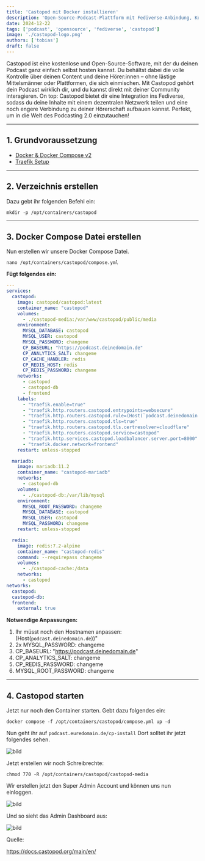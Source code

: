 ```yaml
---
title: 'Castopod mit Docker installieren'
description: 'Open-Source-Podcast-Plattform mit Fediverse-Anbindung, Kommentaren, Transkripten, Kapiteln, Videoclips und integrierten Analysen für umfassendes Hosting.'
date: 2024-12-22
tags: ['podcast', 'opensource', 'fediverse', 'castopod']
image: './castopod-logo.png'
authors: ['tobias']
draft: false
---
```


Castopod ist eine kostenlose und Open-Source-Software, mit der du deinen Podcast ganz einfach selbst hosten kannst.
Du behältst dabei die volle Kontrolle über deinen Content und deine Hörer:innen – ohne lästige Mittelsmänner oder Plattformen, die sich einmischen. Mit Castopod gehört dein Podcast wirklich dir, und du kannst direkt mit deiner Community interagieren. On top: Castopod bietet dir eine Integration ins Fediverse, sodass du deine Inhalte mit einem dezentralen Netzwerk teilen und eine noch engere Verbindung zu deiner Hörerschaft aufbauen kannst. Perfekt, um in die Welt des Podcasting 2.0 einzutauchen!

---

## 1. Grundvoraussetzung

- [Docker & Docker Compose v2](/blog/server-setup#3-docker-und-docker-compose)
- [Traefik Setup](/blog/traefik)

---

## 2. Verzeichnis erstellen

Dazu gebt ihr folgenden Befehl ein:
```shell
mkdir -p /opt/containers/castopod
```

---

## 3. Docker Compose Datei erstellen

Nun erstellen wir unsere Docker Compose Datei.

```shell title="compose.yml"
nano /opt/containers/castopod/compose.yml
```

**Fügt folgendes ein:**

```yaml
---
services:
  castopod:
    image: castopod/castopod:latest
    container_name: "castopod"
    volumes:
      - ./castopod-media:/var/www/castopod/public/media
    environment:
      MYSQL_DATABASE: castopod
      MYSQL_USER: castopod
      MYSQL_PASSWORD: changeme
      CP_BASEURL: "https://podcast.deinedomain.de"
      CP_ANALYTICS_SALT: changeme
      CP_CACHE_HANDLER: redis
      CP_REDIS_HOST: redis
      CP_REDIS_PASSWORD: changeme
    networks:
      - castopod
      - castopod-db
      - frontend
    labels:
      - "traefik.enable=true"
      - "traefik.http.routers.castopod.entrypoints=websecure"
      - "traefik.http.routers.castopod.rule=(Host(`podcast.deinedomain.de`))"
      - "traefik.http.routers.castopod.tls=true"
      - "traefik.http.routers.castopod.tls.certresolver=cloudflare"
      - "traefik.http.routers.castopod.service=castopod"
      - "traefik.http.services.castopod.loadbalancer.server.port=8000"
      - "traefik.docker.network=frontend"
    restart: unless-stopped

  mariadb:
    image: mariadb:11.2
    container_name: "castopod-mariadb"
    networks:
      - castopod-db
    volumes:
      - ./castopod-db:/var/lib/mysql
    environment:
      MYSQL_ROOT_PASSWORD: changeme
      MYSQL_DATABASE: castopod
      MYSQL_USER: castopod
      MYSQL_PASSWORD: changeme
    restart: unless-stopped

  redis:
    image: redis:7.2-alpine
    container_name: "castopod-redis"
    command: --requirepass changeme
    volumes:
      - ./castopod-cache:/data
    networks:
      - castopod
networks:
  castopod:
  castopod-db:
  frontend:
    external: true
```

**Notwendige Anpassungen:**

1. Ihr müsst noch den Hostnamen anpassen: (Host(`podcast.deinedomain.de`))"
2. 2x MYSQL_PASSWORD: changeme
3. CP_BASEURL: "https://podcast.deinedomain.de"
4. CP_ANALYTICS_SALT: changeme
5. CP_REDIS_PASSWORD: changeme
6. MYSQL_ROOT_PASSWORD: changeme

---

## 4. Castopod starten

Jetzt nur noch den Container starten. Gebt dazu folgendes ein:

```shell
docker compose -f /opt/containers/castopod/compose.yml up -d
```

Nun geht ihr auf `podcast.euredomain.de/cp-install` 
Dort solltet ihr jetzt folgendes sehen.

![bild](casto1.png)

Jetzt erstellen wir noch Schreibrechte:

```shell
chmod 770 -R /opt/containers/castopod/castopod-media
```

Wir erstellen jetzt den Super Admin Account und können uns nun einloggen.

![bild](casto2.png)

Und so sieht das Admin Dashboard aus:

![bild](casto3.png)

Quelle:

https://docs.castopod.org/main/en/


